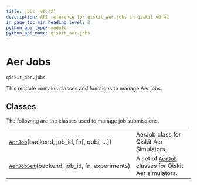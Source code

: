 ```yaml
---
title: jobs (v0.42)
description: API reference for qiskit_aer.jobs in qiskit v0.42
in_page_toc_min_heading_level: 2
python_api_type: module
python_api_name: qiskit_aer.jobs
---
```


<span id="module-qiskit_aer.jobs" />

<span id="aer-jobs-qiskit-aer-jobs" />

# Aer Jobs

`qiskit_aer.jobs`

This module contains classes and functions to manage Aer jobs.

## Classes

The following are the classes used to manage job submissions.

|                                                                                                         |                                                                                                         |
| ------------------------------------------------------------------------------------------------------- | ------------------------------------------------------------------------------------------------------- |
| [`AerJob`](qiskit_aer.jobs.AerJob "qiskit_aer.jobs.AerJob")(backend, job\_id, fn\[, qobj, ...])         | AerJob class for Qiskit Aer Simulators.                                                                 |
| [`AerJobSet`](qiskit_aer.jobs.AerJobSet "qiskit_aer.jobs.AerJobSet")(backend, job\_id, fn, experiments) | A set of [`AerJob`](qiskit_aer.jobs.AerJob "qiskit_aer.jobs.AerJob") classes for Qiskit Aer simulators. |

